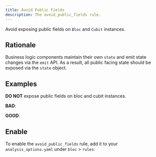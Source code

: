 ```yaml
---
title: Avoid Public Fields
description: The avoid_public_fields rule.
---
```



<div class="badges">
	<Badge text="new" />
	<Badge text="dart" variant="note" />
	<Badge text="recommended" variant="success" />
</div>

Avoid exposing public fields on `Bloc` and `Cubit` instances.

## Rationale

Business logic components maintain their own `state` and emit state changes via
the `emit` API. As a result, all public facing state should be exposed via the
`state` object.

## Examples

**DO NOT** expose public fields on bloc and cubit instances.

**BAD**:

<BadSnippet />

**GOOD**:

<GoodSnippet />

## Enable

To enable the `avoid_public_fields` rule, add it to your `analysis_options.yaml`
under `bloc` > `rules`:

<EnableRuleSnippet name="avoid_public_fields" />
